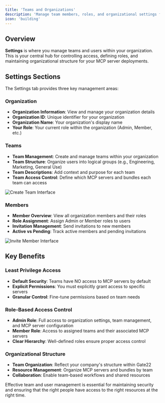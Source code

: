 ```yaml
---
title: 'Teams and Organizations'
description: 'Manage team members, roles, and organizational settings for your MCP server deployments.'
icon: 'building'
---
```


## Overview

**Settings** is where you manage teams and users within your organization. This is your central hub for controlling access, defining roles, and maintaining organizational structure for your MCP server deployments.

## Settings Sections

The Settings tab provides three key management areas:

### Organization
- **Organization Information**: View and manage your organization details
- **Organization ID**: Unique identifier for your organization
- **Organization Name**: Your organization's display name
- **Your Role**: Your current role within the organization (Admin, Member, etc.)

### Teams
- **Team Management**: Create and manage teams within your organization
- **Team Structure**: Organize users into logical groups (e.g., Engineering, Marketing, General Use)
- **Team Descriptions**: Add context and purpose for each team
- **Team Access Control**: Define which MCP servers and bundles each team can access

<Frame>
  <img src="/images/platform/settings-create-team.png" alt="Create Team Interface" />
</Frame>

### Members
- **Member Overview**: View all organization members and their roles
- **Role Assignment**: Assign Admin or Member roles to users
- **Invitation Management**: Send invitations to new members
- **Active vs Pending**: Track active members and pending invitations

<Frame>
  <img src="/images/platform/settings-invite-member.png" alt="Invite Member Interface" />
</Frame>

## Key Benefits

### Least Privilege Access
- **Default Security**: Teams have NO access to MCP servers by default
- **Explicit Permissions**: You must explicitly grant access to specific servers
- **Granular Control**: Fine-tune permissions based on team needs

### Role-Based Access Control
- **Admin Role**: Full access to organization settings, team management, and MCP server configuration
- **Member Role**: Access to assigned teams and their associated MCP servers
- **Clear Hierarchy**: Well-defined roles ensure proper access control

### Organizational Structure
- **Team Organization**: Reflect your company's structure within Gate22
- **Resource Management**: Organize MCP servers and bundles by team
- **Collaboration**: Enable team-based workflows and shared resources

<Note>
  Effective team and user management is essential for maintaining security and ensuring that the right people have access to the right resources at the right time.
</Note>